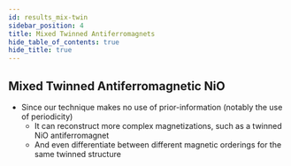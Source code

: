 ```yaml
---
id: results_mix-twin
sidebar_position: 4
title: Mixed Twinned Antiferromagnets
hide_table_of_contents: true
hide_title: true
---
```




## Mixed Twinned Antiferromagnetic NiO

- Since our technique makes no use of prior-information (notably the use of periodicity)
  - It can reconstruct more complex magnetizations, such as a twinned NiO antiferromagnet
  - And even differentiate between different magnetic orderings for the same twinned structure

<Tabs>
  <TabItem value="atomic-model" label="Atomic Model" default>
    <MixTwinAtomicModelImage width="80%" height="auto"/>
  </TabItem>
  <TabItem value="ground-truth" label="Ground Truth" default>
    <MixTwinGroundTruthImage width="80%" height="auto"/>
  </TabItem>
  <TabItem value="joint-recon" label="Simultaneous Adjoint Reconstruction" default>
    <MixTwinJointImage width="80%" height="auto"/>
  </TabItem>
</Tabs>

